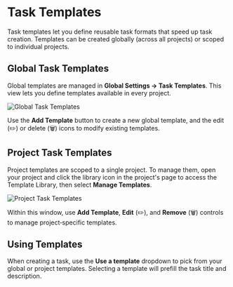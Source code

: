 # Task Templates

Task templates let you define reusable task formats that speed up task creation. Templates can be created globally (across all projects) or scoped to individual projects.

## Global Task Templates

Global templates are managed in **Global Settings → Task Templates**. This view lets you define templates available in every project.

![Global Task Templates](/images/screenshot-global-task-templates.png)

Use the **Add Template** button to create a new global template, and the edit (✏️) or delete (🗑️) icons to modify existing templates.

## Project Task Templates

Project templates are scoped to a single project. To manage them, open your project and click the library icon in the project's page to access the Template Library, then select **Manage Templates**.

![Project Task Templates](/images/screenshot-project-task-templates.png)

Within this window, use **Add Template**, **Edit** (✏️), and **Remove** (🗑️) controls to manage project‑specific templates.

## Using Templates

When creating a task, use the **Use a template** dropdown to pick from your global or project templates. Selecting a template will prefill the task title and description.
